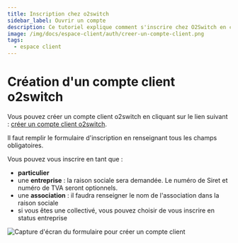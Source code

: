 ```yaml
---
title: Inscription chez o2switch
sidebar_label: Ouvrir un compte
description: Ce tutoriel explique comment s'inscrire chez O2Switch en créant un compte client pour souscrire à une offre d'hébergement web.
image: /img/docs/espace-client/auth/creer-un-compte-client.png
tags:
  - espace client
---
```


# Création d'un compte client o2switch

Vous pouvez créer un compte client o2switch en cliquant sur le lien suivant : [créer un compte client o2switch](https://clients.o2switch.fr/creer-un-compte).

Il faut remplir le formulaire d'inscription en renseignant tous les champs obligatoires. 

Vous pouvez vous inscrire en tant que : 
  * **particulier**
  * une **entreprise** : la raison sociale sera demandée. Le numéro de Siret et numéro de TVA seront optionnels. 
  * une **association** : il faudra renseigner le nom de l'association dans la raison sociale 
  * si vous êtes une collectivé, vous pouvez choisir de vous inscrire en status entreprise 

<Image
    src="/img/docs/espace-client/auth/creer-un-compte-client.png"
    title="Création d'un compte client o2switch"
    caption="Formulaire pour créer un compte client o2switch"
    alt="Capture d'écran du formulaire pour créer un compte client"
/>